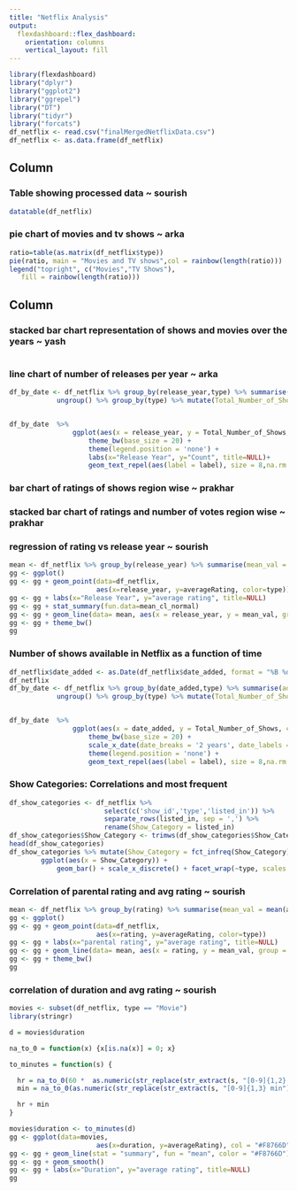 ```yaml
---
title: "Netflix Analysis"
output: 
  flexdashboard::flex_dashboard:
    orientation: columns
    vertical_layout: fill
---
```


```r
library(flexdashboard)
library("dplyr")
library("ggplot2")
library("ggrepel")
library("DT")
library("tidyr")
library("forcats")
df_netflix <- read.csv("finalMergedNetflixData.csv")
df_netflix <- as.data.frame(df_netflix)
```

Column {data-width=350}
-----------------------------------------------------------------------

### Table showing processed data ~ sourish

```r
datatable(df_netflix)
```

### pie chart of movies and tv shows ~ arka
```r
ratio=table(as.matrix(df_netflix$type))
pie(ratio, main = "Movies and TV shows",col = rainbow(length(ratio)))
legend("topright", c("Movies","TV Shows"),
   fill = rainbow(length(ratio)))

```

Column {data-width=500}
-----------------------------------------------------------------------
### stacked bar chart representation of shows and movies over the years ~ yash

```r

```


### line chart of number of releases per year ~ arka

```r



df_by_date <- df_netflix %>% group_by(release_year,type) %>% summarise(addedToday = n()) %>% 
            ungroup() %>% group_by(type) %>% mutate(Total_Number_of_Shows = cumsum(addedToday), label = if_else(release_year == max(release_year,na.rm = T), as.character(type), NA_character_))


df_by_date  %>% 
                ggplot(aes(x = release_year, y = Total_Number_of_Shows, color = type)) + geom_line(size = 2) + 
                    theme_bw(base_size = 20) + 
                    theme(legend.position = 'none') +
                    labs(x="Release Year", y="Count", title=NULL)+
                    geom_text_repel(aes(label = label), size = 8,na.rm = TRUE, nudge_y = 100)

```

### bar chart of ratings of shows region wise ~ prakhar

### stacked bar chart of ratings and number of votes region wise ~ prakhar

### regression of rating vs release year ~ sourish
```r
mean <- df_netflix %>% group_by(release_year) %>% summarise(mean_val = mean(averageRating))
gg <- ggplot()
gg <- gg + geom_point(data=df_netflix,
                      aes(x=release_year, y=averageRating, color=type))
gg <- gg + labs(x="Release Year", y="average rating", title=NULL)
gg <- gg + stat_summary(fun.data=mean_cl_normal)
gg <- gg + geom_line(data= mean, aes(x = release_year, y = mean_val, group = 1))
gg <- gg + theme_bw()
gg
```

### Number of shows available in Netflix as a function of time
```r
df_netflix$date_added <- as.Date(df_netflix$date_added, format = "%B %d, %Y")
df_netflix
df_by_date <- df_netflix %>% group_by(date_added,type) %>% summarise(addedToday = n()) %>% 
            ungroup() %>% group_by(type) %>% mutate(Total_Number_of_Shows = cumsum(addedToday), label = if_else(date_added == max(date_added,na.rm = T), as.character(type), NA_character_))


df_by_date  %>% 
                ggplot(aes(x = date_added, y = Total_Number_of_Shows, color = type)) + geom_line(size = 2) + 
                    theme_bw(base_size = 20) + 
                    scale_x_date(date_breaks = '2 years', date_labels = "%Y") + 
                    theme(legend.position = 'none') +
                    geom_text_repel(aes(label = label), size = 8,na.rm = TRUE, nudge_y = 100)

```

### Show Categories: Correlations and most frequent

``` r
df_show_categories <- df_netflix %>% 
                        select(c('show_id','type','listed_in')) %>% 
                        separate_rows(listed_in, sep = ',') %>%
                        rename(Show_Category = listed_in)
df_show_categories$Show_Category <- trimws(df_show_categories$Show_Category)
head(df_show_categories)
df_show_categories %>% mutate(Show_Category = fct_infreq(Show_Category)) %>% 
        ggplot(aes(x = Show_Category)) + 
            geom_bar() + scale_x_discrete() + facet_wrap(~type, scales = 'free_x') + coord_cartesian(xlim = c(1,20)) + theme(axis.text.x=element_text(angle=90,hjust=1,vjust=0.5))
```

### Correlation of parental rating and avg rating ~ sourish
```r
mean <- df_netflix %>% group_by(rating) %>% summarise(mean_val = mean(averageRating))
gg <- ggplot()
gg <- gg + geom_point(data=df_netflix,
                      aes(x=rating, y=averageRating, color=type))
gg <- gg + labs(x="parental rating", y="average rating", title=NULL)
gg <- gg + geom_line(data= mean, aes(x = rating, y = mean_val, group = 1))
gg <- gg + theme_bw()
gg
```

### correlation of duration and avg rating ~ sourish
```r
movies <- subset(df_netflix, type == "Movie")
library(stringr)

d = movies$duration

na_to_0 = function(x) {x[is.na(x)] = 0; x}

to_minutes = function(s) {

  hr = na_to_0(60 *  as.numeric(str_replace(str_extract(s, "[0-9]{1,2} h"), " h", "")))
  min = na_to_0(as.numeric(str_replace(str_extract(s, "[0-9]{1,3} min"), " min", "")))

  hr + min
}

movies$duration <- to_minutes(d) 
gg <- ggplot(data=movies,
                      aes(x=duration, y=averageRating), col = "#F8766D")
gg <- gg + geom_line(stat = "summary", fun = "mean", color = "#F8766D")
gg <- gg + geom_smooth()
gg <- gg + labs(x="Duration", y="average rating", title=NULL)
gg
```